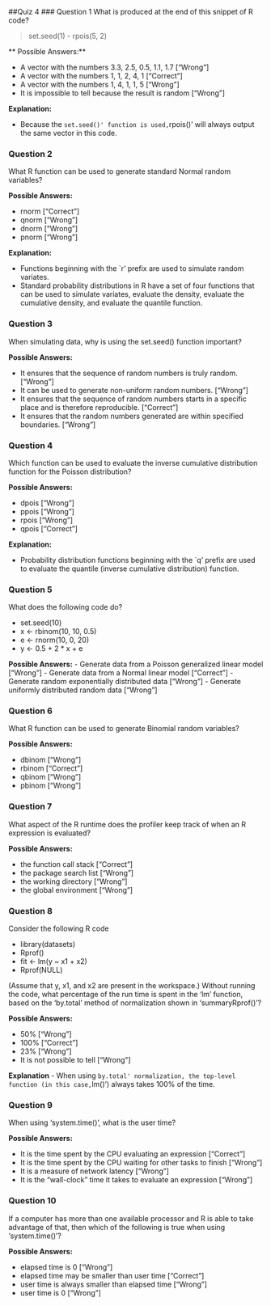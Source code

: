 ##Quiz 4
### Question 1
What is produced at the end of this snippet of R code?

> set.seed(1)
- rpois(5, 2)

** Possible Answers:**

- A vector with the numbers 3.3, 2.5, 0.5, 1.1, 1.7        ["Wrong"]
- A vector with the numbers 1, 1, 2, 4, 1                  ["Correct"]
- A vector with the numbers 1, 4, 1, 1, 5                  ["Wrong"]
- It is impossible to tell because the result is random    ["Wrong"]

**Explanation:**

- Because the `set.seed()' function is used, `rpois()' will always output the same vector in this code.

### Question 2
What R function can be used to generate standard Normal random variables?

**Possible Answers:**

- rnorm ["Correct"]
- qnorm ["Wrong"]
- dnorm ["Wrong"]
- pnorm ["Wrong"]

**Explanation:**

- Functions beginning with the `r' prefix are used to simulate random variates.
- Standard probability distributions in R have a set of four functions that can be used to simulate variates, evaluate the density, evaluate the cumulative density, and evaluate the quantile function.

### Question 3
When simulating data, why is using the set.seed() function important?

**Possible Answers:**

- It ensures that the sequence of random numbers is truly random. ["Wrong"]
- It can be used to generate non-uniform random numbers.          ["Wrong"]
- It ensures that the sequence of random numbers starts in a specific place and is therefore reproducible. ["Correct"]
- It ensures that the random numbers generated are within specified boundaries. ["Wrong"]

### Question 4
Which function can be used to evaluate the inverse cumulative distribution function for the Poisson distribution?

**Possible Answers:**

- dpois ["Wrong"]
- ppois ["Wrong"]
- rpois ["Wrong"]
- qpois ["Correct"]

**Explanation:**

- Probability distribution functions beginning with the `q' prefix are used to evaluate the quantile (inverse cumulative distribution) function.

### Question 5
What does the following code do?

- set.seed(10)
- x <- rbinom(10, 10, 0.5)
- e <- rnorm(10, 0, 20)
- y <- 0.5 + 2 * x + e

**Possible Answers:**
- Generate data from a Poisson generalized linear model         ["Wrong"]
- Generate data from a Normal linear model                      ["Correct"]
- Generate random exponentially distributed data                ["Wrong"]
- Generate uniformly distributed random data                    ["Wrong"]

### Question 6
What R function can be used to generate Binomial random variables?

**Possible Answers:**

- dbinom        ["Wrong"]
- rbinom        ["Correct"]
- qbinom        ["Wrong"]
- pbinom        ["Wrong"]

### Question 7
What aspect of the R runtime does the profiler keep track of when an R expression is evaluated?

**Possible Answers:**

- the function call stack       ["Correct"]
- the package search list       ["Wrong"]
- the working directory         ["Wrong"]
- the global environment        ["Wrong"]

### Question 8

Consider the following R code

- library(datasets)
- Rprof()
- fit <- lm(y ~ x1 + x2)
- Rprof(NULL)

(Assume that y, x1, and x2 are present in the workspace.) Without running the code, what percentage of the run time is spent in the 'lm' function, based on the 'by.total' method of normalization shown in 'summaryRprof()'?

**Possible Answers:**

- 50%                           ["Wrong"]
- 100%                          ["Correct"]
- 23%                           ["Wrong"]
- It is not possible to tell    ["Wrong"]

**Explanation**
- When using `by.total' normalization, the top-level function (in this case, `lm()') always takes 100% of the time.

### Question 9

When using 'system.time()', what is the user time?

**Possible Answers:**

- It is the time spent by the CPU evaluating an expression              ["Correct"]
- It is the time spent by the CPU waiting for other tasks to finish     ["Wrong"]
- It is a measure of network latency                                    ["Wrong"]
- It is the "wall-clock" time it takes to evaluate an expression        ["Wrong"]

### Question 10
If a computer has more than one available processor and R is able to take advantage of that, then which of the following is true when using 'system.time()'?

**Possible Answers:**

- elapsed time is 0                                     ["Wrong"]
- elapsed time may be smaller than user time            ["Correct"]
- user time is always smaller than elapsed time         ["Wrong"]
- user time is 0                                        ["Wrong"]